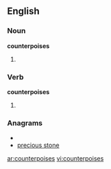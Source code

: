==English==

===Noun===
'''counterpoises'''

# {{plural of|[[counterpoise]]}}

===Verb===
'''counterpoises'''

# {{third-person singular of|counterpoise}}

===Anagrams===
* {{alphagram|ceeinooprsstu}}
* [[precious stone#English|precious stone]]


[[ar:counterpoises]]
[[vi:counterpoises]]